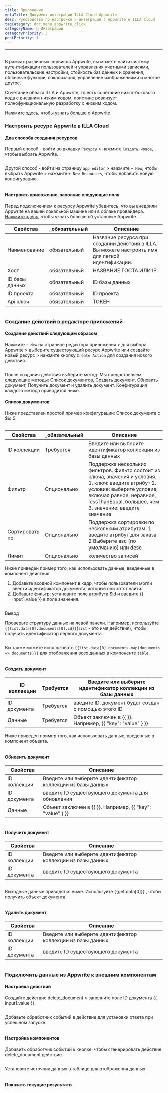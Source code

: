 ```yaml
---
title: Приложение
metaTitle: Документ интеграции ILLA Cloud Appwrite
desc: Руководство по настройке и интеграции с Appwrite в ILLA Cloud
tagCategory: doc_menu_appwrite_click
categoryName: 🔨 Интеграции
categoryPriority: 3
postPriority: 1
---
```


* * *

## <h2 hidden>Appwrite База данных</h2>

В рамках различных сервисов Appwrite, вы можете найти систему аутентификации пользователей и управления учетными записями, пользовательские настройки, стойкость баз данных и хранения, облачные функции, локализация, управление изображениями и многое другое. 

Сочетание облака ILLA и Appwrite, то есть сочетание низко-бокового кода с внешним низким кодом, поистине реализует полнофункциональную разработку с низким кодом.

[Нажмите здесь](https://appwrite.io/), чтобы узнать больше о Appwrite.

### Настроить ресурс Appwrite в ILLA Cloud

#### Два способа создания ресурсов

Первый способ - войти во вкладку `Ресурсы` > нажмите `Создать новое`, чтобы выбрать Appwrite. 

<img src='https://cdn.illacloud.com/official-website/img/docs/assemble/appwrite1.png' alt="" />

Другой способ - войти на страницу `app editor` > нажмите `+ New`, чтобы выбрать Appwrite > нажмите `+ New Resources`, чтобы добавить новую конфигурацию. 

<img src='https://cdn.illacloud.com/official-website/img/docs/assemble/appwrite2.png' alt="" />

#### Настроить приложение, заполнив следующие поля

Перед подключением к ресурсу Appwrite убедитесь, что вы внедрили Appwrite на вашей локальной машине или в облаке провайдера. [Нажмите здесь](https://appwrite.io/docs/installation), чтобы узнать больше об установке Appwrite. 

| Свойства       | \_обязательный | Описание                                                                                          |
| -------------- | -------------- | ------------------------------------------------------------------------------------------------- |
| Наименование   | обязательный   | Название ресурса при создании действий в ILLA. Вы можете настроить имя для легкой идентификации.  |
| Хост           | обязательный   | НАЗВАНИЕ ГОСТА ИЛИ IP.                                                                            |
| ID базы данных | обязательный   | ID базы данных                                                                                    |
| ID проекта     | обязательный   | ID проекта                                                                                        |
| Api ключ       | обязательный   | ТОКЕН                                                                                             |

<img src='https://cdn.illacloud.com/official-website/img/docs/assemble/appwrite3.png' alt="" />

### Создание действий в редакторе приложений

#### Создание действий следующим образом

Нажмите `+ New` на странице редактора приложения > для выбора Appwrite > выберите существующий ресурс Appwrite или создайте новый ресурс > нажмите кнопку `Create Action` для создания нового действия. 

<img src='https://cdn.illacloud.com/official-website/img/docs/assemble/appwrite4.png' alt="" />

После создания действия выберите метод. Мы предоставляем следующие методы: Список документов, Создать документ, Обновить документ, Получить документ и удалить документ. Конфигурация каждого метода приводится ниже. 

#### Список документов

Ниже представлен простой пример конфигурации: Список документа с $id 5. 

<img src='https://cdn.illacloud.com/official-website/img/docs/assemble/appwrite5.png' alt="" />

| Свойства       | \_обязательный | Описание                                                                                                                                                                                                               |
| -------------- | -------------- | ---------------------------------------------------------------------------------------------------------------------------------------------------------------------------------------------------------------------- |
| ID коллекции   | Требуется      | Введите или выберите идентификатор коллекции из базы данных                                                                                                                                                            |
| Фильтр         | Опционально    | Поддержка нескольких фильтров. Фильтр состоит из ключа, значения и условия. 1. ключ: введите атрибут 2. условие: выберите условие, включая равное, неравное, lessThanEqual, большее, чем 3. значение: введите значение |
| Сортировать по | Опционально    | Поддержка сортировки по нескольким атрибутам. 1. введите атрибут для заказа 2 Выберите asc (по умолчанию) или desc                                                                                                     |
| Лимит          | Опционально    | количество записей                                                                                                                                                                                                     |

Ниже приведен пример того, как использовать данные, введенные в компонент действия:

1.  Добавьте входной компонент в кадр, чтобы пользователи могли ввести идентификатор документа, который они хотят найти.  
2.  Добавьте фильтр: установите поле атрибута $id и введите {{ input1.value }} в поле значения. 

<img src='https://cdn.illacloud.com/official-website/img/docs/assemble/appwrite6.png' alt="" />

Вывод

Проверьте структуру данных на левой панели. Например, используйте `{{list.data[0].documents[0].id}}`(`list` - это имя действия), чтобы получить идентификатор первого документа. 

<img src='https://cdn.illacloud.com/official-website/img/docs/assemble/appwrite7.png' alt="" />

Вы также можете использовать `{{list.data[0].documents.map(documents => documents)}}` для отображения всех данных в компоненте `table`. 

<img src='https://cdn.illacloud.com/official-website/img/docs/assemble/appwrite8.png' alt="" />

#### Создать документ

| ID коллекции | Требуется | Введите или выберите идентификатор коллекции из базы данных |
| ------------ | --------- | ----------------------------------------------------------- |
| ID документа | Требуется | введите ID. документ будет создан с помощью этого ID        |
| Данные       | Требуется | Объект заключен в {{ }}. Например, {{ "key": "value" } }}   |

Ниже приведен пример того, как использовать данные, введенные в компонент объекта. 

<img src='https://cdn.illacloud.com/official-website/img/docs/assemble/appwrite9.png' alt="" />

#### Обновить документ

| Свойства     | Описание                                                    |
| ------------ | ----------------------------------------------------------- |
| ID коллекции | Введите или выберите идентификатор коллекции из базы данных |
| ID документа | введите ID существующего документа для обновления           |
| Данные       | Объект заключен в {{ }}. Например, {{ "key": "value" } }}   |

<img src='https://cdn.illacloud.com/official-website/img/docs/assemble/appwrite10.png' alt="" />

#### Получить документ

| Свойства     | Описание                                                    |
| ------------ | ----------------------------------------------------------- |
| ID коллекции | Введите или выберите идентификатор коллекции из базы данных |
| ID документа | введите ID существующего документа                          |

<img src='https://cdn.illacloud.com/official-website/img/docs/assemble/appwrite11.png' alt="" />

Выходные данные приводятся ниже. Используйте {{get.data[0]}} , чтобы получить объект документа.

<img src='https://cdn.illacloud.com/official-website/img/docs/assemble/appwrite12.png' alt="" />

#### Удалить документ

| Свойства     | Описание                                                    |
| ------------ | ----------------------------------------------------------- |
| ID коллекции | Введите или выберите идентификатор коллекции из базы данных |
| ID документа | введите ID существующего документа                          |

<img src='https://cdn.illacloud.com/official-website/img/docs/assemble/appwrite13.png' alt="" />

### Подключить данные из Appwrite к внешним компонентам

#### Настройка действий

Создайте действие delete_document > заполните поле ID документа {{ input1.value }}. 

<img src='https://cdn.illacloud.com/official-website/img/docs/assemble/appwrite14.png' alt="" />

Добавьте обработчик событий в действие для установки ответа при успешном запуске. 

<img src='https://cdn.illacloud.com/official-website/img/docs/assemble/appwrite15.png' alt="" />

#### Настройка компонентов

Добавить обработчик событий к кнопке, чтобы сгенерировать действие delete_document действие. 

<img src='https://cdn.illacloud.com/official-website/img/docs/assemble/appwrite16.png' alt="" />

Установите источник данных в таблице для отображения данных. 

<img src='https://cdn.illacloud.com/official-website/img/docs/assemble/appwrite17.png' alt="" />

#### Показать текущие результаты

<img src='https://cdn.illacloud.com/official-website/img/docs/assemble/appwrite18.gif' alt="" />
